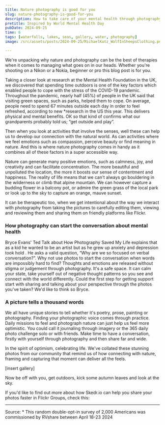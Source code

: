 ```yaml
---
title: Nature photography is good for you
slug: nature-photography-is-good-for-you
description: How to take care of your mental health through photography
pretitle: Inspired by World Mental Health Day
pubDate: 2024-09-25
time: 6
tags: [waterfalls, lakes, seas, gallery, water, photography]
image: /src/assets/posts/2024-09-25/MichaelKutz_WolfInSheepsClothing.png

---
```


We're unpacking why nature and photography can be the best of therapies when it comes to managing what goes on in our heads. Whether you're shooting on a Nikon or a Nokia, beginner or pro this blog post is for you. 

Taking a closer look at research at the Mental Health Foundation in the UK, we discovered that spending time outdoors is one of the key factors which enabled people to cope with the stress of the COVID-19 pandemic. Throughout the pandemic, nearly half (45%) of people in the UK said that visiting green spaces, such as parks, helped them to cope. On average, people need to spend 67 minutes outside each day in order to feel refreshed, according to new *research in the US this year. This delivers physical and mental benefits. OK so that kind of confirms what our grandparents probably told us; “get outside and play”. 

Then when you look at activities that involve the senses, well these can help us to develop our connection with the natural world. As can activities where we feel emotions such as compassion, perceive beauty or find meaning in nature. And this is where nature photography comes in handy as it combines all of these factors in a super accessible way. 

Nature can generate many positive emotions, such as calmness, joy, and creativity and can facilitate concentration. The more beautiful and unpolluted the location, the more it boosts our sense of contentment and happiness. The reality of life means that we can't always go bouldering in the wilderness or climb that alpine mountain. We can however capture a budding flower in a balcony pot, or admire the green grass of the local park or look up to the sky to capture an orange, mauve sunset. 

It can be therapeutic too, when we get intentional about the way we interact with photography from taking the pictures to carefully editing them, viewing and reviewing them and sharing them on friendly platforms like Flickr. 

### How photography can start the conversation about mental health 

Bryce Evans' Ted Talk about How Photography Saved My Life explains that as a kid he wanted to be an artist but as he grew up anxiety and depression took hold . He asks a valid question, “Why are we so focused on verbal conversation?”. Why not use photos to start the conversation when words are impossibly hard to find? Thoughts and emotions are released without stigma or judgement through photography. It's a safe space. It can calm your state, take yourself out of negative thought patterns so you see and connect with the world differently. Could the first step for getting support start with sharing and talking about your perspective through the photos you've taken? We'd like to think so Bryce. 

### A picture tells a thousand words

We all have unique stories to tell whether it's poetry, prose, painting or photography. Finding your photographic voice comes through practice. Daily missions to feel and photograph nature can just help us feel more optimistic. You could call it journaling through imagery or the 365 daily photo challenge solo or with friends. Make time to have a conversation, firstly with yourself through photography and then share far and wide.    

In the spirit of optimism, celebrating life. We've collated these stunning photos from our community that remind us of how connecting with nature, framing and capturing that moment can deliver all the feels. 

[insert gallery] 

Now be off with you, get outdoors, kick some autumn leaves and look at the sky. 

If you'd like to find out more about how Skedr.io can help you share your photos faster in Flickr Groups, check this: 
___
Source: * This random double-opt-in survey of 2,000 Americans was commissioned by RVshare between April 18-23 2024

